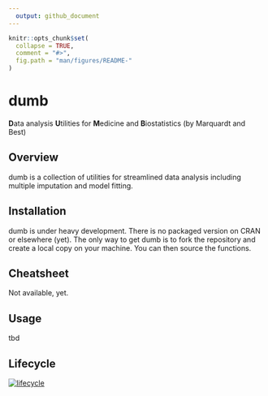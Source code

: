 ```yaml
---
  output: github_document
---
```

  
<!-- README.md is generated from README.Rmd. Please edit that file -->
  
```r
knitr::opts_chunk$set(
  collapse = TRUE,
  comment = "#>",
  fig.path = "man/figures/README-"
)
```

# dumb 

**D**ata analysis **U**tilities for **M**edicine and **B**iostatistics (by Marquardt and Best)

## Overview

dumb is a collection of utilities for streamlined data analysis including multiple imputation and model fitting.

## Installation

dumb is under heavy development. There is no packaged version on CRAN or elsewhere (yet).
The only way to get dumb is to fork the repository and create a local copy on your machine. You can then source the functions.

## Cheatsheet

Not available, yet.
  
## Usage

tbd  

## Lifecycle

[![lifecycle](https://img.shields.io/badge/lifecycle-heavy_development-red.svg)](https://www.tidyverse.org/lifecycle/#stable)